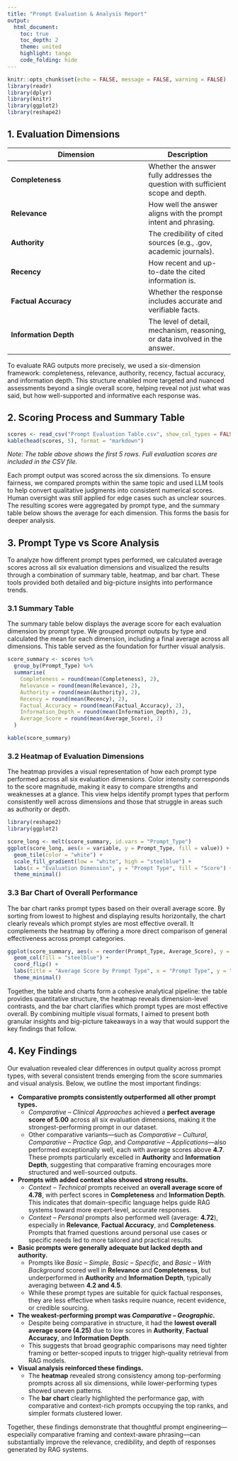 ```yaml
---
title: "Prompt Evaluation & Analysis Report"
output:
  html_document:
    toc: true
    toc_depth: 2
    theme: united
    highlight: tango
    code_folding: hide
---
```


```r
knitr::opts_chunk$set(echo = FALSE, message = FALSE, warning = FALSE)
library(readr)
library(dplyr)
library(knitr)
library(ggplot2)
library(reshape2)
```

## 1. Evaluation Dimensions

| Dimension | Description |
|---------------------|-------------|
| **Completeness**     | Whether the answer fully addresses the question with sufficient scope and depth. |
| **Relevance**        | How well the answer aligns with the prompt intent and phrasing. |
| **Authority**        | The credibility of cited sources (e.g., .gov, academic journals). |
| **Recency**          | How recent and up-to-date the cited information is. |
| **Factual Accuracy** | Whether the response includes accurate and verifiable facts. |
| **Information Depth**| The level of detail, mechanism, reasoning, or data involved in the answer. |

To evaluate RAG outputs more precisely, we used a six-dimension framework: completeness, relevance, authority, recency, factual accuracy, and information depth. This structure enabled more targeted and nuanced assessments beyond a single overall score, helping reveal not just what was said, but how well-supported and informative each response was.

## 2. Scoring Process and Summary Table
```r

scores <- read_csv("Prompt Evaluation Table.csv", show_col_types = FALSE)
kable(head(scores, 5), format = "markdown")
```


*Note: The table above shows the first 5 rows. Full evaluation scores are included in the CSV file.*

Each prompt output was scored across the six dimensions. To ensure fairness, we compared prompts within the same topic and used LLM tools to help convert qualitative judgments into consistent numerical scores. Human oversight was still applied for edge cases such as unclear sources. The resulting scores were aggregated by prompt type, and the summary table below shows the average for each dimension. This forms the basis for deeper analysis.

## 3. Prompt Type vs Score Analysis

To analyze how different prompt types performed, we calculated average scores across all six evaluation dimensions and visualized the results through a combination of summary table, heatmap, and bar chart. These tools provided both detailed and big-picture insights into performance trends.

### 3.1 Summary Table

The summary table below displays the average score for each evaluation dimension by prompt type. We grouped prompt outputs by type and calculated the mean for each dimension, including a final average across all dimensions. This table served as the foundation for further visual analysis.

```r
score_summary <- scores %>%
  group_by(Prompt_Type) %>%
  summarise(
    Completeness = round(mean(Completeness), 2),
    Relevance = round(mean(Relevance), 2),
    Authority = round(mean(Authority), 2),
    Recency = round(mean(Recency), 2),
    Factual_Accuracy = round(mean(Factual_Accuracy), 2),
    Information_Depth = round(mean(Information_Depth), 2),
    Average_Score = round(mean(Average_Score), 2)
  )

kable(score_summary)
```

### 3.2 Heatmap of Evaluation Dimensions

The heatmap provides a visual representation of how each prompt type performed across all six evaluation dimensions. Color intensity corresponds to the score magnitude, making it easy to compare strengths and weaknesses at a glance. This view helps identify prompt types that perform consistently well across dimensions and those that struggle in areas such as authority or depth.

```r
library(reshape2)
library(ggplot2)

score_long <- melt(score_summary, id.vars = "Prompt_Type")
ggplot(score_long, aes(x = variable, y = Prompt_Type, fill = value)) +
  geom_tile(color = "white") +
  scale_fill_gradient(low = "white", high = "steelblue") +
  labs(x = "Evaluation Dimension", y = "Prompt Type", fill = "Score") +
  theme_minimal()

```

### 3.3 Bar Chart of Overall Performance

The bar chart ranks prompt types based on their overall average score. By sorting from lowest to highest and displaying results horizontally, the chart clearly reveals which prompt styles are most effective overall. It complements the heatmap by offering a more direct comparison of general effectiveness across prompt categories.

```r
ggplot(score_summary, aes(x = reorder(Prompt_Type, Average_Score), y = Average_Score)) +
  geom_col(fill = "steelblue") +
  coord_flip() +
  labs(title = "Average Score by Prompt Type", x = "Prompt Type", y = "Average Score") +
  theme_minimal()

```

Together, the table and charts form a cohesive analytical pipeline: the table provides quantitative structure, the heatmap reveals dimension-level contrasts, and the bar chart clarifies which prompt types are most effective overall. By combining multiple visual formats, I aimed to present both granular insights and big-picture takeaways in a way that would support the key findings that follow.


## 4. Key Findings

Our evaluation revealed clear differences in output quality across prompt types, with several consistent trends emerging from the score summaries and visual analysis. Below, we outline the most important findings:

- **Comparative prompts consistently outperformed all other prompt types.**  
  - *Comparative – Clinical Approaches* achieved a **perfect average score of 5.00** across all six evaluation dimensions, making it the strongest-performing prompt in our dataset.  
  - Other comparative variants—such as *Comparative – Cultural*, *Comparative – Practice Gap*, and *Comparative – Applications*—also performed exceptionally well, each with average scores above **4.7**. These prompts particularly excelled in **Authority** and **Information Depth**, suggesting that comparative framing encourages more structured and well-sourced outputs.

- **Prompts with added context also showed strong results.**  
  - *Context – Technical* prompts received an **overall average score of 4.78**, with perfect scores in **Completeness** and **Information Depth**. This indicates that domain-specific language helps guide RAG systems toward more expert-level, accurate responses.  
  - *Context – Personal* prompts also performed well (average: **4.72**), especially in **Relevance**, **Factual Accuracy**, and **Completeness**. Prompts that framed questions around personal use cases or specific needs led to more tailored and practical results.

- **Basic prompts were generally adequate but lacked depth and authority.**  
  - Prompts like *Basic – Simple*, *Basic – Specific*, and *Basic – With Background* scored well in **Relevance** and **Completeness**, but underperformed in **Authority** and **Information Depth**, typically averaging between **4.2 and 4.5**.  
  - While these prompt types are suitable for quick factual responses, they are less effective when tasks require nuance, recent evidence, or credible sourcing.

- **The weakest-performing prompt was *Comparative – Geographic*.**  
  - Despite being comparative in structure, it had the **lowest overall average score (4.25)** due to low scores in **Authority**, **Factual Accuracy**, and **Information Depth**.  
  - This suggests that broad geographic comparisons may need tighter framing or better-scoped inputs to trigger high-quality retrieval from RAG models.

- **Visual analysis reinforced these findings.**  
  - The **heatmap** revealed strong consistency among top-performing prompts across all six dimensions, while lower-performing types showed uneven patterns.  
  - The **bar chart** clearly highlighted the performance gap, with comparative and context-rich prompts occupying the top ranks, and simpler formats clustered lower.

Together, these findings demonstrate that thoughtful prompt engineering—especially comparative framing and context-aware phrasing—can substantially improve the relevance, credibility, and depth of responses generated by RAG systems.

